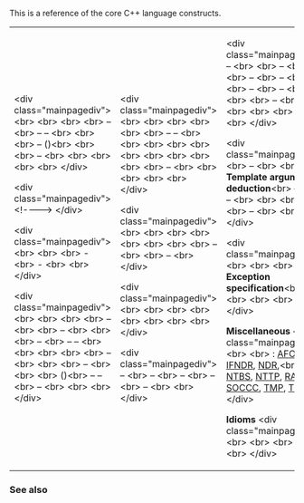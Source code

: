 {{title|C++ language}}
{{cpp/language/navbar}}

This is a reference of the core C++ language constructs.

{|cellpadding="5"
|-valign="top"
|
'''{{rl|basic concepts|Basic concepts}}'''
&lt;div class="mainpagediv"&gt;
{{rlp|comment|Comments}}&lt;br&gt;
{{rl|ascii|ASCII chart}}&lt;br&gt;
{{rl|punctuators|Punctuation}}&lt;br&gt;
{{rl|identifiers|Names and identifiers}}&lt;br&gt;
{{rl|type|Types}} – 
{{rl|types|Fundamental types}}&lt;br&gt;
{{rl|object|Object}} –
{{rl|scope|Scope}} –
{{rl|lifetime|Lifetime}}&lt;br&gt;
{{rl|definition|Definitions and ODR}}&lt;br&gt;
{{rl|lookup|Name lookup}}&lt;br&gt;
{{nbsp|4}}{{rl|qualified lookup|qualified}} – {{rl|unqualified lookup|unqualified}} ({{rl|adl|ADL}})&lt;br&gt;
{{rl|as if|As-if rule}}&lt;br&gt;
{{rl|ub|Undefined behavior (UB)}}&lt;br&gt;
{{rl|memory model|Memory}} – {{rl|multithread|Multithread}} {{mark c++11}}&lt;br&gt;
{{rl|charset|Character sets and encodings}}&lt;br&gt;
{{rl|translation phases|Phases of translation}}&lt;br&gt;
{{rl|main function|The {{tt|main}} function}}&lt;br&gt;
{{rl|modules|Modules}} {{mark c++20}}&lt;br&gt;
&lt;/div&gt;

'''{{rlp|keyword|Keywords}}'''
&lt;div class="mainpagediv"&gt;
&lt;!----&gt;
&lt;/div&gt;

'''{{rlp|preprocessor|Preprocessor}}'''
&lt;div class="mainpagediv"&gt;
{{rlp|preprocessor/conditional|{{tt|#if}} - {{tt|#ifdef}} - {{tt|#ifndef}} - {{tt|#elif}}}}&lt;br&gt;
{{rlp|preprocessor/conditional|{{tt|#elifdef}} - {{tt|#elifndef}}}} {{mark c++23}}&lt;br&gt;
{{rlp|preprocessor/replace|{{tt|#define}} - {{tt|#}} - {{tt|##}}}}&lt;br&gt; 
{{rlpt|preprocessor/include|#include}} -
{{rlpt|preprocessor/impl|#pragma}}&lt;br&gt;
{{rlpt|preprocessor/line|#line}} -
{{rlpt|preprocessor/error|#error}}&lt;br&gt;
{{rlpt|preprocessor/error|#warning}} {{mark c++23}}&lt;br&gt;
&lt;/div&gt;

'''{{rl|expressions|Expressions}}'''
&lt;div class="mainpagediv"&gt;
{{rl|value category|Value categories}}&lt;br&gt;
{{rl|eval order|Evaluation order}}&lt;br&gt;
{{rl|constant expression|Constant expressions}}&lt;br&gt;
{{ls|cpp/language/expressions#Operators}}&lt;br&gt;
{{nbsp|4}}{{rl|operator assignment|assignment}} –
{{rl|operator arithmetic|arithmetic}}&lt;br&gt;
{{nbsp|4}}{{rl|operator incdec|increment and decrement}}&lt;br&gt;
{{nbsp|4}}{{rl|operator logical|logical}} –
{{rl|operator comparison|comparison}}&lt;br&gt;
{{nbsp|4}}{{rl|operator member access|member access}}&lt;br&gt;
{{nbsp|4}}{{rl|operator other|call, comma, ternary}}&lt;br&gt;
{{nbsp|4}}{{rlt|sizeof}} – {{rlt|alignof}} {{mark c++11}}&lt;br&gt;
{{nbsp|4}}{{rlt|new}} – {{rlt|delete}} – {{rlt|typeid}}&lt;br&gt;
{{nbsp|4}}{{rl|operator_alternative|alternative representation}}&lt;br&gt;
{{rl|default comparisons|Default comparisons}} {{mark c++20}}&lt;br&gt;
{{rl|operator precedence|Operator precedence}}&lt;br&gt;
{{ls|cpp/language/expressions#Conversions}}&lt;br&gt;
{{nbsp|4}}{{rl|implicit conversion|implicit}} – {{rl|explicit cast|explicit}}&lt;br&gt;
{{nbsp|4}}{{rl|cast operator|user-defined}}&lt;br&gt;
{{nbsp|4}}{{rl|usual arithmetic conversions|Usual arithmetic conversions}}&lt;br&gt;
{{nbsp|4}}{{rlt|static_cast}} – {{rlt|dynamic_cast}}&lt;br&gt;
{{nbsp|4}}{{rlt|const_cast}}&lt;br&gt;
{{nbsp|4}}{{rlt|reinterpret_cast}}&lt;br&gt;
{{ls|cpp/language/expressions#Literals}} ({{rl|escape|Escape sequences}})&lt;br&gt;
{{nbsp|4}}{{rl|bool literal|boolean}} –
{{rl|integer literal|integer}} –
{{rl|floating literal|floating}}&lt;br&gt;
{{nbsp|4}}{{rl|character literal|character}} –
{{rl|string literal|string}}&lt;br&gt;
{{nbsp|4}}{{rlt|nullptr}} {{mark c++11}}&lt;br&gt;
{{nbsp|4}}{{rl|user literal|user-defined (UDL)}} {{mark c++11}}&lt;br&gt;
&lt;/div&gt;
|
'''{{rl|declarations|Declarations}}'''
&lt;div class="mainpagediv"&gt;
{{rl|conflicting declarations|Conflicting declarations}}&lt;br&gt;
{{rl|storage duration|Storage duration and linkage}}&lt;br&gt;
{{rl|tu local|Translation-unit-local}} {{mark c++20}}&lt;br&gt;
{{rl|language linkage|Language linkage}}&lt;br&gt;
{{rl|namespace|Namespace declaration}}&lt;br&gt;
{{rl|namespace alias|Namespace alias}}&lt;br&gt;
{{rl|reference|References}} –
{{rl|pointer|Pointers}} –
{{rl|array|Arrays}}&lt;br&gt;
{{rl|structured binding|Structured bindings}} {{mark c++17}}&lt;br&gt;
{{rl|enum|Enumerations and enumerators}}&lt;br&gt;
{{rl|inline|{{tt|inline}} specifier}}&lt;br&gt;
{{rl|asm|Inline assembly}}&lt;br&gt;
{{rl|cv|{{tt|const}}/{{tt|volatile}}}}&lt;br&gt;
{{rlt|constexpr}} {{mark c++11}}&lt;br&gt;
{{rlt|consteval}} {{mark c++20}}&lt;br&gt;
{{rlt|constinit}} {{mark c++20}}&lt;br&gt;
{{rlt|decltype}} {{mark c++11}}&lt;br&gt;
{{rlt|auto}} {{mark c++11}}&lt;br&gt;
{{rlt|typedef}} – {{rl|type alias|Type alias}} {{mark c++11}}&lt;br&gt;
{{rl|elaborated type specifier|Elaborated type specifiers}}&lt;br&gt;
{{rl|attributes|Attributes}} {{mark c++11}}&lt;br&gt;
{{rlt|alignas}} {{mark c++11}}&lt;br&gt;
{{rlt|static_assert}} {{mark c++11}}&lt;br&gt;
&lt;/div&gt;

'''{{rl|initialization|Initialization}}'''
&lt;div class="mainpagediv"&gt;
{{rl|default initialization|Default-initialization}}&lt;br&gt;
{{rl|value initialization|Value-initialization}}&lt;br&gt;
{{rl|copy initialization|Copy-initialization}}&lt;br&gt;
{{rl|direct initialization|Direct-initialization}}&lt;br&gt;
{{rl|aggregate initialization|Aggregate initialization}}&lt;br&gt;
{{rl|list initialization|List-initialization}} {{mark c++11}}&lt;br&gt;
{{rl|reference initialization|Reference initialization}}&lt;br&gt;
{{rl|initialization#Non-local variables|Static non-local initialization}}&lt;br&gt;
{{nbsp|4}}{{rl|zero initialization|zero}} – {{rl|constant initialization|constant}}&lt;br&gt;
{{rl|initialization#Non-local variables|Dynamic non-local initialization}}&lt;br&gt;
{{nbsp|4}}{{rl|initialization#Non-local variables|ordered}} – {{rl|initialization#Non-local variables|unordered}}&lt;br&gt;
{{rl|copy elision|Copy elision (RVO)}}
&lt;/div&gt;

'''{{rl|functions|Functions}}'''
&lt;div class="mainpagediv"&gt;
{{rl|function|Function declaration}}&lt;br&gt;
{{rl|default arguments|Default arguments}}&lt;br&gt;
{{rl|variadic arguments|Variadic arguments}}&lt;br&gt;
{{rl|lambda|Lambda expression}} {{mark c++11}}&lt;br&gt;
{{rl|overload resolution|Overload resolution}}&lt;br&gt;
{{rl|operators|Operator overloading}}&lt;br&gt;
{{rl|overloaded address|Address of an overload set}}&lt;br&gt;
{{rl|coroutines|Coroutines}} {{mark c++20}}&lt;br&gt;
&lt;/div&gt;

'''{{rl|statements|Statements}}'''
&lt;div class="mainpagediv"&gt;
{{rlt|if}} –
{{rlt|switch}}&lt;br&gt;
{{rlt|for}} –
{{rl|range-for|range-{{tt|for}}}} {{mark c++11}}&lt;br&gt;
{{rlt|while}} – {{rl|do|{{tt|do}}-{{tt|while}}}}&lt;br&gt;
{{rlt|continue}} –
{{rlt|break}}&lt;br&gt;
{{rlt|goto}} –
{{rlt|return}}&lt;br&gt;
{{rl|transactional memory|{{tt|synchronized}}/{{tt|atomic}}}} {{mark since tm ts}}&lt;br&gt;
&lt;/div&gt;
|
'''{{rl|classes|Classes}}'''
&lt;div class="mainpagediv"&gt;
{{rl|class|Class types}} –
{{rl|union|Union types}}&lt;br&gt;
{{rl|injected-class-name}}&lt;br&gt;
{{rl|data members|Data members}} –
{{rl|bit field|Bit-fields}}&lt;br&gt;
{{rl|member functions|Member functions}} –
{{rl|this|The {{tt|this}} pointer}}&lt;br&gt;
{{rl|static|Static members}} –
{{rl|nested types|Nested classes}}&lt;br&gt;
{{rl|derived class|Derived class}} –
{{rl|using declaration|{{tt|using}}-declaration}}&lt;br&gt;
{{rl|ebo|Empty base optimization (EBO)}}&lt;br&gt;
{{rl|virtual|Virtual function}} –
{{rl|abstract class|Abstract class (ABC)}}&lt;br&gt;
{{rlt|override}} {{mark c++11}} – {{rlt|final}} {{mark c++11}}&lt;br&gt;
{{rl|access|Member access}} –
{{rlt|friend}}&lt;br&gt; 
{{rl|constructor|Constructors and member initializer lists}}&lt;br&gt;
{{rl|default constructor|Default constructor}} –
{{rl|destructor|Destructor}}&lt;br&gt;
{{rl|copy constructor|Copy constructor}} –
{{rl|copy assignment|Copy assignment}}&lt;br&gt;
{{rl|move constructor|Move constructor}} {{mark c++11}}&lt;br&gt;
{{rl|move assignment|Move assignment}} {{mark c++11}}&lt;br&gt;
{{rl|converting constructor|Converting constructor}}&lt;br&gt;
{{rl|explicit|{{tt|explicit}} specifier}}&lt;br&gt;
&lt;/div&gt;

'''{{rl|templates|Templates}}'''
&lt;div class="mainpagediv"&gt;
{{rl|template parameters|Template parameters and arguments}}&lt;br&gt;
{{rl|class template|Class template}} –
{{rl|function template|Function template}}&lt;br&gt;
{{rl|variable template|Variable template}} {{mark c++14}}&lt;br&gt;
{{rl|member template|Class member template}}&lt;br&gt;
'''Template argument deduction'''&lt;br&gt;
{{nbsp|4}}{{rl|template argument deduction|function}} –
{{rl|class template argument deduction|class (CTAD)}} {{mark c++17}}&lt;br&gt;
{{rl|template specialization|Explicit specialization}} – {{rl|partial specialization|Partial specialization}}&lt;br&gt;
{{rl|pack|Parameter packs}} {{mark c++11}}&lt;br&gt;
{{rlt|sizeof...}} {{mark c++11}}&lt;br&gt;
{{rl|fold|Fold expressions}} {{mark c++17}}&lt;br&gt;
{{rl|pack_indexing|Pack indexing}} {{mark c++26}}&lt;br&gt;
{{rl|dependent name|Dependent names}} –
{{rl|sfinae|SFINAE}}&lt;br&gt;
{{rl|constraints|Constraints and concepts}} {{mark c++20}}&lt;br&gt;
{{rl|requires|Requires expression}} {{mark c++20}}&lt;br&gt;
&lt;/div&gt;

'''{{rl|exceptions|Exceptions}}'''
&lt;div class="mainpagediv"&gt;
{{rl|try|{{tt|try}} block}}&lt;br&gt;
{{rl|throw|Throwing exceptions}}&lt;br&gt;
{{rl|catch|Handling exceptions}}&lt;br&gt;
'''Exception specification'''&lt;br&gt;
{{nbsp|4}}{{rl|noexcept spec|{{tt|noexcept}} specification}} {{mark c++11}}&lt;br&gt;
{{nbsp|4}}{{rl|except spec|Dynamic specification}} {{mark tooltip|until C++17|deprecated in C++11}}&lt;br&gt;
{{rl|noexcept|{{tt|noexcept}} operator}} {{mark c++11}}&lt;br&gt;
&lt;/div&gt;

'''Miscellaneous'''
&lt;div class="mainpagediv"&gt;
{{rl|history|History of C++}}&lt;br&gt;
{{rl|extending std|Extending the namespace std}}&lt;br&gt;
{{rl|acronyms|Acronyms}}:
[[cpp/algorithm/ranges#Algorithm function objects|AFO]],
[[cpp/ranges/cpo|CPO]],
[[cpp/language/ndr|IFNDR]],
[[cpp/language/ndr|NDR]],&lt;br&gt;
[[cpp/string/byte|NTBS]],
[[cpp/language/template parameters#Non-type template parameter|NTTP]],
[[cpp/ranges#Range adaptor objects|RAO]],
[[cpp/memory/allocator_traits/select_on_container_copy_construction|SOCCC]],
[[cpp/language/template metaprogramming|TMP]],
[[cpp/language/translation phases#Phase 8|TU]]
&lt;/div&gt;

'''Idioms'''
&lt;div class="mainpagediv"&gt;
{{rl|crtp|Curiously Recurring Template Pattern (CRTP)}}&lt;br&gt;
{{rl|pimpl|Pointer to implementation (PIMPL)}}&lt;br&gt;
{{rl|raii|Resource acquisition is initialization (RAII)}}&lt;br&gt;
{{rl|rule of three|Rule of three/five/zero}}&lt;br&gt;
{{rl|Zero-overhead principle|Zero-overhead principle}}&lt;br&gt;
&lt;/div&gt;
|}

===See also===
{{dsc begin}}
{{dsc see c|c/language|C language constructs|nomono=true}}
{{dsc end}}

{{langlinks|ar|de|es|fr|it|ja|ko|pl|pt|ru|tr|zh}}